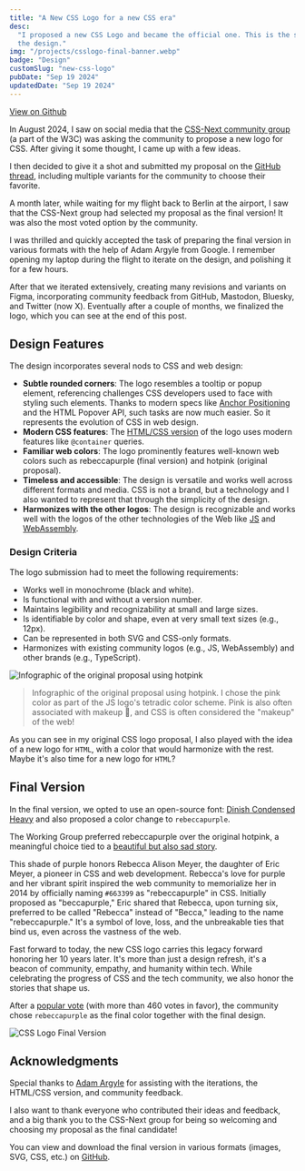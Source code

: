 ```yaml
---
title: "A New CSS Logo for a new CSS era"
desc:
  "I proposed a new CSS Logo and became the official one. This is the story of how it happened and the thoughts behind
  the design."
img: "/projects/csslogo-final-banner.webp"
badge: "Design"
customSlug: "new-css-logo"
pubDate: "Sep 19 2024"
updatedDate: "Sep 19 2024"
---
```


<div class="mt-6 flex gap-4 flex-col sm:flex-row items-start">
  <a
    href="https://github.com/CSS-Next/logo.css"
    class="btn btn-gray btn-outline"
    target="_blank"
    rel="noopener noreferrer"
  >
    View on Github
  </a>
</div>

In August 2024, I saw on social media that the
[CSS-Next community group](https://lists.w3.org/Archives/Public/www-archive/2023Nov/att-0002/CSS-Next_Community_Group.pdf)
(a part of the W3C) was asking the community to propose a new logo for CSS. After giving it some thought, I came up with
a few ideas.

I then decided to give it a shot and submitted my proposal on the
[GitHub thread](https://github.com/CSS-Next/css-next/issues/105#issuecomment-2287469583), including multiple variants
for the community to choose their favorite.

A month later, while waiting for my flight back to Berlin at the airport, I saw that the CSS-Next group had selected my
proposal as the final version! It was also the most voted option by the community.

I was thrilled and quickly accepted the task of preparing the final version in various formats with the help of Adam
Argyle from Google. I remember opening my laptop during the flight to iterate on the design, and polishing it for a few
hours.

After that we iterated extensively, creating many revisions and variants on Figma, incorporating community feedback from
GitHub, Mastodon, Bluesky, and Twitter (now X). Eventually after a couple of months, we finalized the logo, which you
can see at the end of this post.

## Design Features

The design incorporates several nods to CSS and web design:

- **Subtle rounded corners**: The logo resembles a tooltip or popup element, referencing challenges CSS developers used
  to face with styling such elements. Thanks to modern specs like
  [Anchor Positioning](https://developer.mozilla.org/en-US/docs/Web/CSS/CSS_anchor_positioning) and the HTML Popover
  API, such tasks are now much easier. So it represents the evolution of CSS in web design.
- **Modern CSS features**: The [HTML/CSS version](https://codepen.io/argyleink/pen/qBegwRB) of the logo uses modern
  features like `@container` queries.
- **Familiar web colors**: The logo prominently features well-known web colors such as
  <span class="bg-[rebeccapurple] text-white p-1 font-mono">rebeccapurple</span> (final version) and
  <span class="bg-[hotpink] text-black p-1 font-mono">hotpink</span> (original proposal).
- **Timeless and accessible**: The design is versatile and works well across different formats and media. CSS is not a
  brand, but a technology and I also wanted to represent that through the simplicity of the design.
- **Harmonizes with the other logos**: The design is recognizable and works well with the logos of the other
  technologies of the Web like [JS](https://github.com/voodootikigod/logo.js) and
  [WebAssembly](https://github.com/WebAssembly/logo.webassembly).

### Design Criteria

The logo submission had to meet the following requirements:

- Works well in monochrome (black and white).
- Is functional with and without a version number.
- Maintains legibility and recognizability at small and large sizes.
- Is identifiable by color and shape, even at very small text sizes (e.g., 12px).
- Can be represented in both SVG and CSS-only formats.
- Harmonizes with existing community logos (e.g., JS, WebAssembly) and other brands (e.g., TypeScript).

![Infographic of the original proposal using hotpink](/projects/csslogo-infographic2.webp)

> Infographic of the original proposal using hotpink. I chose the pink color as part of the JS logo's tetradic color
> scheme. Pink is also often associated with makeup 💅, and CSS is often considered the "makeup" of the web!

As you can see in my original CSS logo proposal, I also played with the idea of a new logo for `HTML`, with a color that
would harmonize with the rest. Maybe it's also time for a new logo for `HTML`?

## Final Version

In the final version, we opted to use an open-source font: [Dinish Condensed Heavy](https://github.com/playbeing/dinish)
and also proposed a color change to `rebeccapurple`.

The Working Group preferred <span class="bg-[rebeccapurple] text-white p-1 font-mono">rebeccapurple</span> over the
original hotpink, a meaningful choice tied to a
[beautiful but also sad story](https://meyerweb.com/eric/thoughts/2014/06/19/rebeccapurple/).

This shade of purple honors Rebecca Alison Meyer, the daughter of Eric Meyer, a pioneer in CSS and web development.
Rebecca's love for purple and her vibrant spirit inspired the web community to memorialize her in 2014 by officially
naming `#663399` as "rebeccapurple" in CSS. Initially proposed as "beccapurple," Eric shared that Rebecca, upon turning
six, preferred to be called "Rebecca" instead of "Becca," leading to the name "rebeccapurple." It's a symbol of love,
loss, and the unbreakable ties that bind us, even across the vastness of the web.

Fast forward to today, the new CSS logo carries this legacy forward honoring her 10 years later. It's more than just a
design refresh, it's a beacon of community, empathy, and humanity within tech. While celebrating the progress of CSS and
the tech community, we also honor the stories that shape us.

After a [popular vote](https://github.com/CSS-Next/css-next/issues/105#issuecomment-2445341089) (with more than 460
votes in favor), the community chose `rebeccapurple` as the final color together with the final design.

<img src="/projects/csslogo-final.png" alt="CSS Logo Final Version" class="w-72 h-auto aspect-square max-w-full" />

## Acknowledgments

Special thanks to [Adam Argyle](https://nerdy.dev/) for assisting with the iterations, the HTML/CSS version, and
community feedback.

I also want to thank everyone who contributed their ideas and feedback, and a big thank you to the CSS-Next group for
being so welcoming and choosing my proposal as the final candidate!

You can view and download the final version in various formats (images, SVG, CSS, etc.) on
[GitHub](https://github.com/CSS-Next/logo.css).
